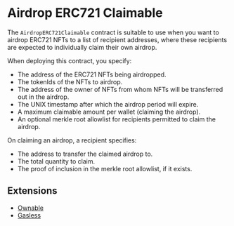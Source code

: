 # Airdrop ERC721 Claimable

The `AirdropERC721Claimable` contract is suitable to use when you want to airdrop ERC721 NFTs to a list of recipient addresses, where these recipients are expected to individually claim their own airdrop.

When deploying this contract, you specify:

- The address of the ERC721 NFTs being airdropped.
- The tokenIds of the NFTs to airdrop.
- The address of the owner of NFTs from whom NFTs will be transferred out in the airdrop.
- The UNIX timestamp after which the airdrop period will expire.
- A maximum claimable amount per wallet (claiming the airdrop).
- An optional merkle root allowlist for recipients permitted to claim the airdrop.

On claiming an airdrop, a recipient specifies:

- The address to transfer the claimed airdrop to.
- The total quantity to claim.
- The proof of inclusion in the merkle root allowlist, if it exists.

## Extensions

- [Ownable](/solidity/extensions/ownable)
- [Gasless](/contracts/build/extensions)
